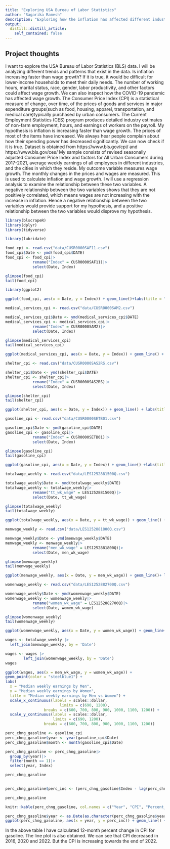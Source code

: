 ```yaml
---
title: "Exploring USA Bureau of Labor Statistics"
author: "Sagarika Ramesh"
description: "Exploring how the inflation has affected different industries, unemployment and wage growth"
output:
  distill::distill_article:
    self_contained: false
---
```




## Project thoughts
I want to explore the USA Bureau of Labor Statistics (BLS) data. I will be analyzing different trends and patterns that exist in the data. Is inflation increasing faster than wage growth? If it is true, it would be difficult for lower-income households to meet their daily needs. The number of working hours, marital status, race, gender, labor productivity, and other factors could affect wage growth. We can also inspect how the COVID-19 pandemic has affected wage growth. The Consumer Price Index (CPI) is a statistical measure of change, over time, of the prices of goods and services in major expenditure groups(such as food, housing, apparel, transportation, and medical care)typically purchased by urban consumers. The Current Employment Statistics (CES) program produces detailed industry estimates of non-farm employment, hours, and earnings of workers on the payroll. 
My hypothesis is inflation is increasing faster than wage growth. The prices of most of the items have increased. We always hear people complain about how their spending power has decreased significantly. We can now check if it is true. 
Dataset is obtained from  https://www.bls.gov/cpi/ and https://www.bls.gov/ces/
My sample consists of revised seasonally adjusted Consumer Price Index and factors for All Urban Consumers during 2017-2021, average weekly earnings of all employees in different industries, and the cities in which they reside. My outcome variable measures wage growth. The monthly changes in the prices and wages are measured. This is used to calculate inflation and wage growth. I will use a regression analysis to examine the relationship between these two variables. A negative relationship between the two variables shows that they are not positively correlated, which means wages are not increasing with the increase in inflation.
Hence a negative relationship between the two variables would provide support for my hypothesis, and a positive relationship between the two variables would disprove my hypothesis.

```r
library(blscrapeR)
library(dplyr)
library(tidyverse)
```


```r
library(lubridate)

food_cpi <- read.csv("data/CUSR0000SAF11.csv")
food_cpi$Date <- ymd(food_cpi$DATE) 
food_cpi <- food_cpi|>
            rename("Index" = CUSR0000SAF11)|>
            select(Date, Index)

glimpse(food_cpi)
tail(food_cpi)
```


```r
library(ggplot2)

ggplot(food_cpi, aes(x = Date, y = Index)) + geom_line()+labs(title = "CPI for All Urban Consumers: Food, over 10 years")
```
```r
medical_services_cpi <- read.csv("data/CUSR0000SAM2.csv")

medical_services_cpi$Date <- ymd(medical_services_cpi$DATE) 
medical_services_cpi <- medical_services_cpi|>
            rename("Index" = CUSR0000SAM2)|>
            select(Date, Index)

glimpse(medical_services_cpi)
tail(medical_services_cpi)
```
```r

ggplot(medical_services_cpi, aes(x = Date, y = Index)) + geom_line() + labs(title = "CPI for All Urban Consumers: Medical Care Services, over 10 years")
```

```r
shelter_cpi <- read.csv("data/CUSR0000SAS2RS.csv")

shelter_cpi$Date <- ymd(shelter_cpi$DATE) 
shelter_cpi <- shelter_cpi|>
            rename("Index" = CUSR0000SAS2RS)|>
            select(Date, Index)

glimpse(shelter_cpi)
tail(shelter_cpi)
```

```r
ggplot(shelter_cpi, aes(x = Date, y = Index)) + geom_line() + labs(title = "CPI for All Urban Consumers: Rent of Shelter, over 10 years")
```

```r
gasoline_cpi <- read.csv("data/CUSR0000SETB01.csv")

gasoline_cpi$Date <- ymd(gasoline_cpi$DATE) 
gasoline_cpi <- gasoline_cpi|>
            rename("Index" = CUSR0000SETB01)|>
            select(Date, Index)

glimpse(gasoline_cpi)
tail(gasoline_cpi)
```
```r
ggplot(gasoline_cpi, aes(x = Date, y = Index)) + geom_line() +labs(title = "CPI for All Urban Consumers: Gasoline, over 10 years")
```


```r
totalwage_weekly <- read.csv("data/LES1252881500Q.csv")

totalwage_weekly$Date <- ymd(totalwage_weekly$DATE) 
totalwage_weekly <- totalwage_weekly|>
            rename("tt_wk_wage" = LES1252881500Q)|>
            select(Date, tt_wk_wage)

glimpse(totalwage_weekly)
tail(totalwage_weekly)
```
```r
ggplot(totalwage_weekly, aes(x = Date, y = tt_wk_wage)) + geom_line() + labs(x = "Date", y = "Dollars",title = "Median weekly earnings over 10 years for ages 16 and above")
```

```r
menwage_weekly <- read.csv("data/LES1252881800Q.csv")

menwage_weekly$Date <- ymd(menwage_weekly$DATE) 
menwage_weekly <- menwage_weekly|>
            rename("men_wk_wage" = LES1252881800Q)|>
            select(Date, men_wk_wage)

glimpse(menwage_weekly)
tail(menwage_weekly)
```
```r
ggplot(menwage_weekly, aes(x = Date, y = men_wk_wage)) + geom_line()+ labs(x = "Date", y = "Dollars", title = "Median weekly earnings over 10 years for men of ages 16 and above")
```

```r
womenwage_weekly <- read.csv("data/LES1252882700Q.csv")

womenwage_weekly$Date <- ymd(womenwage_weekly$DATE) 
womenwage_weekly <- womenwage_weekly|>
            rename("women_wk_wage" = LES1252882700Q)|>
            select(Date, women_wk_wage)

glimpse(womenwage_weekly)
tail(womenwage_weekly)
```

```r
ggplot(womenwage_weekly, aes(x = Date, y = women_wk_wage)) + geom_line() + labs(x = "Date", y = "Dollars", title = "Median weekly earnings over 10 years for women of ages 16 and above")
```
```r
wages <- totalwage_weekly |>
  left_join(menwage_weekly, by = 'Date')

wages <- wages |>
        left_join(womenwage_weekly, by = 'Date')
wages
```

```r
ggplot(wages, aes(x = men_wk_wage, y = women_wk_wage)) +
geom_point(color = "steelblue1") +
labs(
  x = "Median weekly earnings by Men",
  y = "Median weekly earnings by Women",
  title = "Median weekly earnings by Men vs Women") + 
  scale_x_continuous(labels = scales::dollar, 
                        limits = c(690, 1200),
                 breaks = c(600, 700, 800, 900, 1000, 1100, 1200)) +
  scale_y_continuous(labels = scales::dollar, 
                     limits = c(690, 1200),
                 breaks = c(600, 700, 800, 900, 1000, 1100, 1200))
```
```r
perc_chng_gasoline <- gasoline_cpi
perc_chng_gasoline$year <- year(gasoline_cpi$Date)
perc_chng_gasoline$month <- month(gasoline_cpi$Date)

perc_chng_gasoline <- perc_chng_gasoline|>
  group_by(year)|>
  filter(month == 1)|>
  select(year, Index)

perc_chng_gasoline
                      
```

```r
perc_chng_gasoline$perc_inc <- (perc_chng_gasoline$Index - lag(perc_chng_gasoline$Index))/ lag(perc_chng_gasoline$Index)*100

perc_chng_gasoline

knitr::kable(perc_chng_gasoline, col.names = c("Year", "CPI", "Percent_Change_CPI"))
```
```r
perc_chng_gasoline$year <- as.Date(as.character(perc_chng_gasoline$year), format = "%Y")
ggplot(perc_chng_gasoline, aes(x = year, y = perc_inc)) + geom_line() + labs(x = "Year", y = "Percent Change in CPI", title = "12-month percent change in CPI for gasoline, Jan. 2013 - Jan. 2022") 
```

In the above table I have calculated 12-month percent change in CPI for gasoline. The line plot is also obtained. We can see that CPI decreased in 2016, 2020 and 2022. But the CPI is increasing towards the end of 2022.

